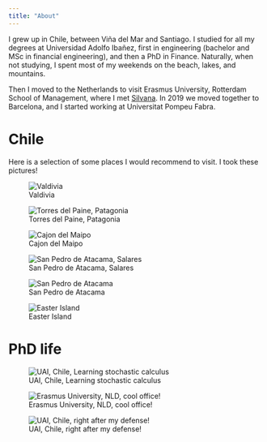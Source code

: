 ```yaml
---
title: "About"
---
```


I grew up in Chile, between Viña del Mar and Santiago.
I studied for all my degrees at Universidad Adolfo Ibañez, first in engineering (bachelor and MSc in financial engineering), and then a PhD in Finance. Naturally, when not studying, I spent most of my weekends on the beach, lakes, and mountains.

Then I moved to the Netherlands to visit Erasmus University, Rotterdam School of Management, where I met [Silvana](https://www.linkedin.com/search/results/all/?fetchDeterministicClustersOnly=true&heroEntityKey=urn%3Ali%3Afsd_profile%3AACoAACGu0A8BTVhYKsjxXNev9F3G7RSjx5FnFtQ&keywords=silvana%20maas&origin=RICH_QUERY_SUGGESTION&position=0&searchId=3a224441-7ae7-4bba-802d-49f125baeba2&sid=v2R&spellCorrectionEnabled=false). In 2019 we moved together to Barcelona, and I started working at Universitat Pompeu Fabra.

# Chile 

Here is a selection of some places I would recommend to visit.
I took these pictures!

![Valdivia](sur.JPEG)

![Torres del Paine, Patagonia](cuernos.JPG)

![Cajon del Maipo](cajon.JPG)

![San Pedro de Atacama, Salares](san_pedro.JPEG)

![San Pedro de Atacama](san_pedro2.JPEG)

![Easter Island](pascua.JPEG)

# PhD life

![UAI, Chile, Learning stochastic calculus](uai_ito.JPEG)

![Erasmus University, NLD, cool office!](rsm.JPEG)

![UAI, Chile, right after my defense!](uai_phd.JPEG)